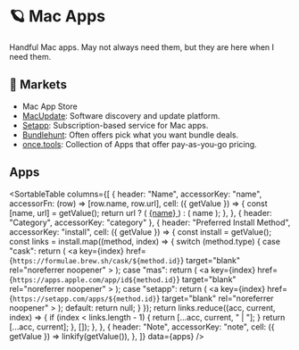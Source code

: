
# 🪐 Mac Apps

Handful Mac apps. May not always need them, but they are here when I need them.

## 🍅 Markets

- Mac App Store
- [MacUpdate](https://www.macupdate.com/): Software discovery and update platform.
- [Setapp](https://setapp.com/): Subscription-based service for Mac apps.
- [Bundlehunt](https://bundlehunt.com/): Often offers pick what you want bundle deals.
- [once.tools](https://once.tools/): Collection of Apps that offer pay-as-you-go pricing.

## Apps

<SortableTable
  columns={[
    {
      header: "Name",
      accessorKey: "name",
      accessorFn: (row) => [row.name, row.url],
      cell: ({ getValue }) => {
        const [name, url] = getValue();
        return url ? (
          <a href={url} target="blank" rel="noreferrer noopener">
            {name}
          </a>
        ) : (
          name
        );
      },
    },
    { header: "Category", accessorKey: "category" },
    {
      header: "Preferred Install Method",
      accessorKey: "install",
      cell: ({ getValue }) => {
        const install = getValue();
        const links = install.map((method, index) => {
          switch (method.type) {
            case "cask":
              return (
                <a
                  key={index}
                  href={`https://formulae.brew.sh/cask/${method.id}`}
                  target="blank"
                  rel="noreferrer noopener"
                >
                  <Icon icon="logos:homebrew" inline={true} />
                </a>
              );
            case "mas":
              return (
                <a
                  key={index}
                  href={`https://apps.apple.com/app/id${method.id}`}
                  target="blank"
                  rel="noreferrer noopener"
                >
                  <Icon icon="logos:apple-app-store" inline={true} />
                </a>
              );
            case "setapp":
              return (
                <a
                  key={index}
                  href={`https://setapp.com/apps/${method.id}`}
                  target="blank"
                  rel="noreferrer noopener"
                >
                  <Icon icon="simple-icons:setapp" inline={true} />
                </a>
              );
            default:
              return null;
          }
        });
        return links.reduce((acc, current, index) => {
          if (index < links.length - 1) {
            return [...acc, current, " | "];
          }
          return [...acc, current];
        }, []);
      },
    },
    {
      header: "Note",
      accessorKey: "note",
      cell: ({ getValue }) => linkify(getValue()),
    },
  ]}
  data={apps}
/>
